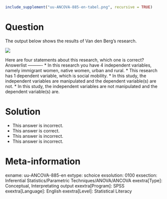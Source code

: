 ```r
include_supplement("uu-ANCOVA-885-en-tabel.png", recursive = TRUE)
```


Question
========
  
The output below shows the results of Van den Berg's research.


![](uu-ANCOVA-885-en-tabel.png)


Here are four statements about this research, which one is correct? 
Answerlist
----------
* In this research you have 4 independent variables, namely immigrant women, native women, urban and rural.
* This research has 1 dependent variable, which is social mobility.
* In this study, the independent variables are manipulated and the dependent variable(s) are not.
* In this study, the independent variables are not manipulated and the dependent variable(s) are.

Solution
========
* This answer is incorrect.
* This answer is correct.
* This answer is incorrect.
* This answer is incorrect.

Meta-information
================
exname: uu-ANCOVA-885-en
extype: schoice
exsolution: 0100
exsection: Inferential Statistics/Parametric Techniques/ANOVA/ANCOVA
exextra[Type]: Conceptual, Interpretating output
exextra[Program]: SPSS
exextra[Language]: English
exextra[Level]: Statistical Literacy